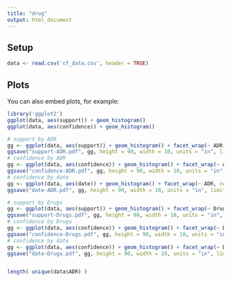```yaml
---
title: "drug"
output: html_document
---
```


## Setup

```r
data <- read.csv('cf_data.csv', header = TRUE)
```

## Plots

You can also embed plots, for example:

```r
library('ggplot2')
ggplot(data, aes(support)) + geom_histogram() 
ggplot(data, aes(confidence)) + geom_histogram() 

# support by ADR
gg <- ggplot(data, aes(support)) + geom_histogram() + facet_wrap(~ ADR, ncol = 4)
ggsave("support-ADR.pdf", gg, height = 90, width = 10, units = "in", limitsize = FALSE)
# confidence by ADR
gg <- ggplot(data, aes(confidence)) + geom_histogram() + facet_wrap(~ ADR, ncol = 4)
ggsave("confidence-ADR.pdf", gg, height = 90, width = 10, units = "in", limitsize = FALSE)
# confidence by date
gg <- ggplot(data, aes(date)) + geom_histogram() + facet_wrap(~ ADR, ncol = 4)
ggsave("date-ADR.pdf", gg, height = 90, width = 10, units = "in", limitsize = FALSE)

# support by Drugs
gg <- ggplot(data, aes(support)) + geom_histogram() + facet_wrap(~ Drugs, ncol = 4)
ggsave("support-Drugs.pdf", gg, height = 90, width = 10, units = "in", limitsize = FALSE)
# confidence by Drugs
gg <- ggplot(data, aes(confidence)) + geom_histogram() + facet_wrap(~ Drugs, ncol = 4)
ggsave("confidence-Drugs.pdf", gg, height = 90, width = 10, units = "in", limitsize = FALSE)
# confidence by date
gg <- ggplot(data, aes(confidence)) + geom_histogram() + facet_wrap(~ Drugs, ncol = 4)
ggsave("date-Drugs.pdf", gg, height = 90, width = 10, units = "in", limitsize = FALSE)


length( unique(data$ADR) )

```